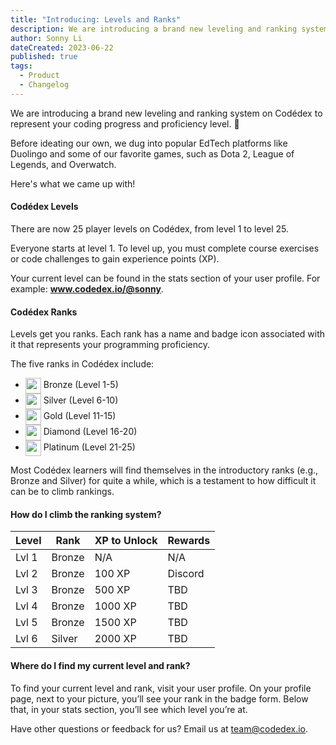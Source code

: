 ```yaml
---
title: "Introducing: Levels and Ranks"
description: We are introducing a brand new leveling and ranking system to represent your coding progress and proficiency level.
author: Sonny Li
dateCreated: 2023-06-22
published: true
tags:
  - Product
  - Changelog
---
```


We are introducing a brand new leveling and ranking system on Codédex to represent your coding progress and proficiency level. 👾

Before ideating our own, we dug into popular EdTech platforms like Duolingo and some of our favorite games, such as Dota 2, League of Legends, and Overwatch. 

Here's what we came up with!

#### Codédex Levels

There are now 25 player levels on Codédex, from level 1 to level 25. 

Everyone starts at level 1. To level up, you must complete course exercises or code challenges to gain experience points (XP).

Your current level can be found in the stats section of your user profile. For example: **www.codedex.io/@sonny**.

#### Codédex Ranks

Levels get you ranks. Each rank has a name and badge icon associated with it that represents your programming proficiency.

The five ranks in Codédex include:

- <img src="https://i.imgur.com/lYWAZBL.png" height="25" style="vertical-align: middle"> Bronze (Level 1-5)
- <img src="https://i.imgur.com/lYWAZBL.png" height="25" style="vertical-align: middle"> Silver (Level 6-10)
- <img src="https://i.imgur.com/lYWAZBL.png" height="25" style="vertical-align: middle"> Gold (Level 11-15)
- <img src="https://i.imgur.com/lYWAZBL.png" height="25" style="vertical-align: middle"> Diamond (Level 16-20)
- <img src="https://i.imgur.com/lYWAZBL.png" height="25" style="vertical-align: middle"> Platinum (Level 21-25)

Most Codédex learners will find themselves in the introductory ranks (e.g., Bronze and Silver) for quite a while, which is a testament to how difficult it can be to climb rankings.

#### How do I climb the ranking system?

<div className="nes-table-responsive work-sans">
  <table className="nes-table is-bordered is-centered">
    <thead>
      <tr>
        <th>Level</th>
        <th>Rank</th>
        <th>XP to Unlock</th>
        <th>Rewards</th>
      </tr>
    </thead>
    <tbody>
      <tr>
        <td>Lvl 1</td>
        <td>Bronze</td>
        <td>N/A</td>
        <td>N/A</td>
      </tr>
      <tr>
        <td>Lvl 2</td>
        <td>Bronze</td>
        <td>100 XP</td>
        <td>Discord</td>
      </tr>
      <tr>
        <td>Lvl 3</td>
        <td>Bronze</td>
        <td>500 XP</td>
        <td>TBD</td>
      </tr>
      <tr>
        <td>Lvl 4</td>
        <td>Bronze</td>
        <td>1000 XP</td>
        <td>TBD</td>
      </tr>
      <tr>
        <td>Lvl 5</td>
        <td>Bronze</td>
        <td>1500 XP</td>
        <td>TBD</td>
      </tr>
      <tr>
        <td>Lvl 6</td>
        <td>Silver</td>
        <td>2000 XP</td>
        <td>TBD</td>
      </tr>
    </tbody>
  </table>
</div>

#### Where do I find my current level and rank?

To find your current level and rank, visit your user profile. On your profile page, next to your picture, you’ll see your rank in the badge form. Below that, in your stats section, you’ll see which level you’re at.

Have other questions or feedback for us? Email us at team@codedex.io.
